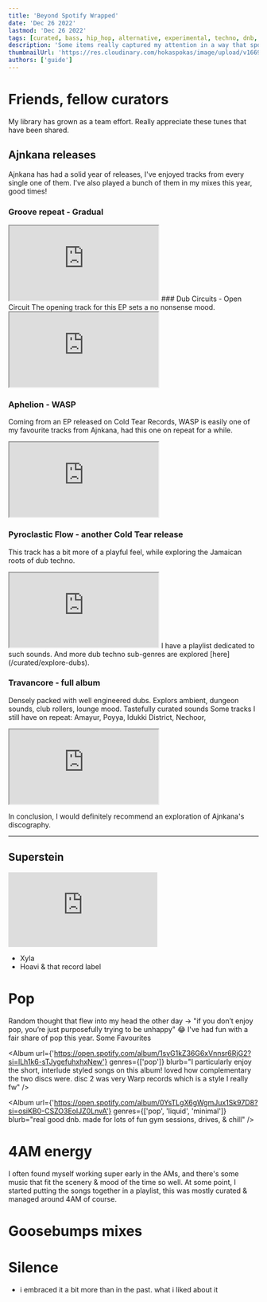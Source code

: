 ```yaml
---
title: 'Beyond Spotify Wrapped'
date: 'Dec 26 2022'
lastmod: 'Dec 26 2022'
tags: [curated, bass, hip_hop, alternative, experimental, techno, dnb, ambient]
description: 'Some items really captured my attention in a way that spotify wrapped could not present. Including lots of items from other curators & friends'
thumbnailUrl: 'https://res.cloudinary.com/hokaspokas/image/upload/v1669578544/goosebumpsfm/a79d2405-57df-47d6-a33b-0203ee78415f_mhsjeo.jpg'
authors: ['guide']
---
```


# Friends, fellow curators

My library has grown as a team effort. Really appreciate these tunes that have been shared.

## Ajnkana releases

Ajnkana has had a solid year of releases, I've enjoyed tracks from every single one of them.
I've also played a bunch of them in my mixes this year, good times!

### Groove repeat - Gradual

<iframe
  className="bandcamp-widget-wide"
  src="https://bandcamp.com/EmbeddedPlayer/album=1567801746/size=large/bgcol=181a1b/linkcol=056cc4/tracklist=false/artwork=small/track=1442590753/transparent=true/"
  seamless
>
  <a href="https://ajnkana.bandcamp.com/album/groove-repeat">Groove Repeat by Ajnkana</a>
</iframe>
### Dub Circuits - Open Circuit The opening track for this EP sets a no nonsense mood.
<iframe
  className="bandcamp-widget-wide"
  src="https://bandcamp.com/EmbeddedPlayer/album=3348336735/size=large/bgcol=181a1b/linkcol=056cc4/tracklist=false/artwork=small/track=3943302619/transparent=true/"
  seamless
>
  <a href="https://ajnkana.bandcamp.com/album/dub-circuits">Dub Circuits by Ajnkana</a>
</iframe>

### Aphelion - WASP

Coming from an EP released on Cold Tear Records, WASP is easily one of my favourite tracks from Ajnkana, had this one on repeat for a while.

<iframe
  className="bandcamp-widget-wide"
  src="https://bandcamp.com/EmbeddedPlayer/album=1044560699/size=large/bgcol=181a1b/linkcol=056cc4/tracklist=false/artwork=small/track=4271957530/transparent=true/"
  seamless
>
  <a href="https://coldtearrecords.bandcamp.com/album/ajnkana-aphelion">
    Ajnkana - Aphelion by Ajnkana
  </a>
</iframe>

### Pyroclastic Flow - another Cold Tear release

This track has a bit more of a playful feel, while exploring the Jamaican roots of dub techno.

<iframe
  className="bandcamp-widget-wide"
  src="https://bandcamp.com/EmbeddedPlayer/album=3807383397/size=large/bgcol=181a1b/linkcol=056cc4/tracklist=false/artwork=small/track=2018654859/transparent=true/"
  seamless
>
  <a href="https://coldtearrecords.bandcamp.com/album/ajnkana-progressive-undulation">
    Ajnkana - Progressive Undulation by Ajnkana
  </a>
</iframe>
I have a playlist dedicated to such sounds. And more dub techno sub-genres are explored [here](/curated/explore-dubs).
<Playlist
  url={'https://open.spotify.com/playlist/2dMf4xht2JQRbnuWMXMgM7?si=e9195c6687fe4a45'}
  genres={['dub_techno', 'reggae']}
/>

### Travancore - full album

Densely packed with well engineered dubs. Explors ambient, dungeon sounds, club rollers, lounge mood. Tastefully curated sounds
Some tracks I still have on repeat: Amayur, Poyya, Idukki District, Nechoor,

<iframe
  className="bandcamp-widget-wide tracklist"
  src="https://bandcamp.com/EmbeddedPlayer/album=3151245044/size=large/bgcol=181a1b/linkcol=056cc4/artwork=small/track=1021332580/transparent=true/"
  seamless
>
  <a href="https://ajnkana.bandcamp.com/album/travancore">Travancore by Ajnkana</a>
</iframe>

In conclusion, I would definitely recommend an exploration of Ajnkana's discography.

---

## Superstein

<iframe
  width={560}
  height={315}
  src="https://www.youtube-nocookie.com/embed/_EkVFJuCPiQ"
  title="YouTube video player"
  frameBorder={0}
  allow="accelerometer; autoplay; clipboard-write; encrypted-media; gyroscope; picture-in-picture"
  allowFullScreen
/>

<Album
  url={'https://open.spotify.com/album/67UpwjVplf6b9pQNz0SbEz?si=it8uRjmVSgemWNqYxjgJlA'}
  blurb="some warm sounds in here. rainy day, coffee in hand, & chill out by the window. Try is a favourite from the album worth highlighting."
/>

<Album
  url={'https://open.spotify.com/album/1lgP2SInd05DrnyhJ2KlRM?si=cYRvlhfATBeEaPu_58VlLQ'}
  genres={['strings', 'ambient']}
  blurb={`A must listen for ambient lovers. "played on the Norwegian National instrument the Hardingfele" - Stein`}
/>

<iframe
  width={560}
  height={315}
  src="https://www.youtube.com/embed/MYcvt4J7bDA"
  title="YouTube video player"
  frameBorder={0}
  allow="accelerometer; autoplay; clipboard-write; encrypted-media; gyroscope; picture-in-picture"
  allowFullScreen
/>

## Adrian

dreamy, drones, jazzy drums, Boards of Canada sonics too.

<Album url={'https://open.spotify.com/album/6jbGBeBtwD05O0EV9RFjlC'} genres={['ambient']} />

<Playlist
  url={'https://open.spotify.com/playlist/1uTtmluqET2rUR18Na2qiK?si=8a8d69bf20d246a6'}
  genres={['']}
  blurb=""
/>

## Johannes

## Dub Monitor

- Segue & other silent season releases

# Slices of experimental techno

- SND, clicks & cuts
- brainjazz, barcode & friends
- Arpeggios, Sam Barker, JakoJako

# My week in music

When I felt like a particular week had a story worth telling, I'd carry on with the weekly playlist format.
These even powered a few mixes along the way, and were always a low effort playlist to enjoy on shuffle, when I feel like hearing recent favourites.

a few recent favourites (albums )

# WorldwideFM

other mixes

soundcloud
mixcloud
music4programming

konduku!

https://open.spotify.com/album/5RUJu12Ws8Cfn7iZ8h82qx?si=RS1I0X4hTfCZvJQ_vAlB4Q

barcode

chasing depth within my library

Exploring record labels
playing on discogs a span

soultronic highlights

juls
kaytra etc

high focus highlights

https://open.spotify.com/album/58svwGnUyZWV4jHRcHSt9f?si=8Ytm4Jp9SCOldlO5iO2hGA

Blueish, one two or three that were favourites

# Ambient & work friendly bits

- that Sranus album

# Fancy Footwork

I listened to a fair amount of footwork throughout the year, but I'd say Adrian is responsible for launching me into somewhat of a deep dive into the genre. The final quarter of the year was footwork heavy - from 4AM sessions, to powering the workouts, this genre found itself fitting into many moments.

<iframe
  width="560"
  height="315"
  src="https://www.youtube-nocookie.com/embed/4M_C54hrtqE"
  title="YouTube video player"
  frameBorder="0"
  allow="accelerometer; autoplay; clipboard-write; encrypted-media; gyroscope; picture-in-picture"
  allowFullScreen
></iframe>

- Xyla
- Hoavi & that record label

# Pop

Random thought that flew into my head the other day -> "if you don’t enjoy pop, you’re just purposefully trying to be unhappy" 😂
I've had fun with a fair share of pop this year. Some Favourites

<Album
  url={'https://open.spotify.com/album/1syG1kZ36G6xVnnsr6RjG2?si=lLh1k6-sTJygefuhxhxNew'}
  genres={['pop']}
  blurb="I particularly enjoy the short, interlude styled songs on this album! loved how complementary the two discs were. disc 2 was very Warp records which is a style I really fw"
/>

<Album
  url={'https://open.spotify.com/album/0YsTLgX6gWgmJux1Sk97D8?si=osiKB0-CSZO3EolJZ0LnvA'}
  genres={['pop', 'liquid', 'minimal']}
  blurb="real good dnb. made for lots of fun gym sessions, drives, & chill"
/>

# 4AM energy

I often found myself working super early in the AMs, and there's some music that fit the scenery & mood of the time so well.
At some point, I started putting the songs together in a playlist, this was mostly curated & managed around 4AM of course.

# Goosebumps mixes

# Silence

- i embraced it a bit more than in the past. what i liked about it
